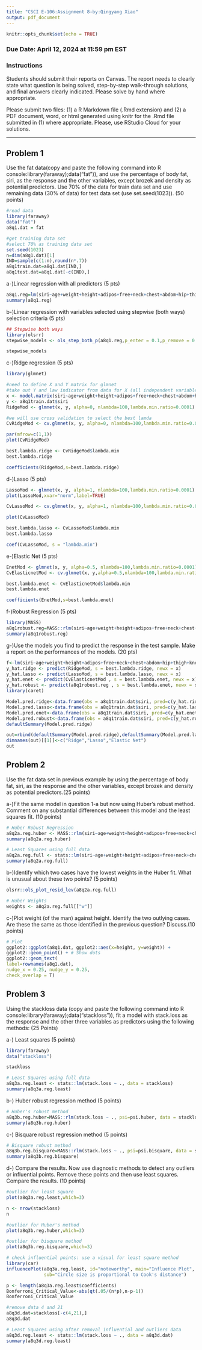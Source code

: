 ```yaml
---
title: "CSCI E-106:Assignment 8-by:Qingyang Xiao"
output: pdf_document
---
```


```r
knitr::opts_chunk$set(echo = TRUE)
```

### Due Date: April 12, 2024 at 11:59 pm EST
### Instructions

Students should submit their reports on Canvas. The report needs to clearly state what question is being solved, step-by-step walk-through solutions, and final answers clearly indicated. Please solve by hand where appropriate.

Please submit two files: (1) a R Markdown file (.Rmd extension) and (2) a PDF document, word, or html generated using knitr for the .Rmd file submitted in (1) where appropriate. Please, use RStudio Cloud for your solutions.

--------------------------------------------------------------------------------------

## Problem 1 

Use the fat data(copy and paste the following command into R console:library(faraway);data(“fat”)), and
use the percentage of body fat, siri, as the response and the other variables, except brozek and density as potential predictors. Use 70% of the data for train data set and use remaining data (30% of data) for test
data set (use set.seed(1023)). (50 points)

```r
#read data
library(faraway)
data("fat")
a8q1.dat = fat
```

```r
#get training data set
#select 70% as training data set
set.seed(1023)
n=dim(a8q1.dat)[1]
IND=sample(c(1:n),round(n*.7))
a8q1train.dat=a8q1.dat[IND,]
a8q1test.dat=a8q1.dat[-c(IND),]
```


a-)Linear regression with all predictors (5 pts)\newline

```r
a8q1.reg=lm(siri~age+weight+height+adipos+free+neck+chest+abdom+hip+thigh+knee+ankle+biceps+forearm+wrist,data = a8q1train.dat)
summary(a8q1.reg)
```

\textcolor{blue}{The regression model taking siri as response and all other variables except brozek and density as predictors are shown above in the regression model summary.}

b-)Linear regression with variables selected using stepwise (both ways) selection criteria (5 pts)\newline

```r
## Stepwise both ways
library(olsrr)
stepwise_models <- ols_step_both_p(a8q1.reg,p_enter = 0.1,p_remove = 0.05,details = TRUE)
```

```r
stepwise_models
```


c-)Ridge regression (5 pts)\newline

```r
library(glmnet)
```

```r
#need to define X and Y matrix for glmnet
#take out Y and law indicator from data for X (all independent variable)
x <- model.matrix(siri~age+weight+height+adipos+free+neck+chest+abdom+hip+thigh+knee+ankle+biceps+forearm+wrist, a8q1train.dat)[,-c(1)]
y <- a8q1train.dat$siri
RidgeMod <- glmnet(x, y, alpha=0, nlambda=100,lambda.min.ratio=0.0001)
```

```r
#we will use cross validation to select the best lamda
CvRidgeMod <- cv.glmnet(x, y, alpha=0, nlambda=100,lambda.min.ratio=0.0001)
```

```r
par(mfrow=c(1,1))
plot(CvRidgeMod)
```

```r
best.lambda.ridge <- CvRidgeMod$lambda.min
best.lambda.ridge
```

```r
coefficients(RidgeMod,s=best.lambda.ridge)
```

\textcolor{blue}{So from the above Ridge regression model, we can see the intercept and coefficients for all predictors.}

d-)Lasso (5 pts)\newline

```r
LassoMod <- glmnet(x, y, alpha=1, nlambda=100,lambda.min.ratio=0.0001)
plot(LassoMod,xvar="norm",label=TRUE)
```

```r
CvLassoMod <- cv.glmnet(x, y, alpha=1, nlambda=100,lambda.min.ratio=0.0001)
```

```r
plot(CvLassoMod)
```

```r
best.lambda.lasso <- CvLassoMod$lambda.min
best.lambda.lasso
```

```r
coef(CvLassoMod, s = "lambda.min")
```

\textcolor{blue}{Above the intercept and coefficients are for the Lasso regression method and retrieved parameters.}


e-)Elastic Net (5 pts)\newline

```r
EnetMod <- glmnet(x, y, alpha=0.5, nlambda=100,lambda.min.ratio=0.0001)
CvElasticnetMod <- cv.glmnet(x, y,alpha=0.5,nlambda=100,lambda.min.ratio=0.0001)
```

```r
best.lambda.enet <- CvElasticnetMod$lambda.min
best.lambda.enet
```

```r
coefficients(EnetMod,s=best.lambda.enet)
```

\textcolor{blue}{Above is using the ElasticNet and retrieve all coefficients and intercept.}

f-)Robust Regression (5 pts)\newline

```r
library(MASS)
a8q1robust.reg=MASS::rlm(siri~age+weight+height+adipos+free+neck+chest+abdom+hip+thigh+knee+ankle+biceps+forearm+wrist, psi = psi.huber, data = a8q1train.dat)
summary(a8q1robust.reg)
```

\textcolor{blue}{Above is the coefficients of Robust regression coefficients.}


g-)Use the models you find to predict the response in the test sample. Make a report on the performances of the models. (20 pts)\newline

```r
f<-lm(siri~age+weight+height+adipos+free+neck+chest+abdom+hip+thigh+knee+ankle+biceps+forearm+wrist,data=a8q1test.dat)
y_hat.ridge <- predict(RidgeMod, s = best.lambda.ridge, newx = x)
y_hat.lasso <- predict(LassoMod, s = best.lambda.lasso, newx = x)
y_hat.enet <- predict(CvElasticnetMod , s = best.lambda.enet, newx = x)
y_hat.robust <- predict(a8q1robust.reg , s = best.lambda.enet, newx = x)
library(caret)
```

```r
Model.pred.ridge<-data.frame(obs = a8q1train.dat$siri, pred=c(y_hat.ridge))
Model.pred.lasso<-data.frame(obs = a8q1train.dat$siri, pred=c(y_hat.lasso))
Model.pred.enet<-data.frame(obs = a8q1train.dat$siri, pred=c(y_hat.enet))
Model.pred.robust<-data.frame(obs = a8q1train.dat$siri, pred=c(y_hat.robust))
defaultSummary(Model.pred.ridge)
```

```r
out=rbind(defaultSummary(Model.pred.ridge),defaultSummary(Model.pred.lasso),defaultSummary(Model.pred.enet))
dimnames(out)[[1]]<-c("Ridge","Lasso","Elastic Net")
out
```

\textcolor{blue}{The RMSE, R-square and MAE for all Ridge regression, Lasso regression, Elastic Net and Robust regression are shown above.}


## Problem 2

Use the fat data set in previous example by using the percentage of body fat, siri, as the response and the other variables, except brozek and density as potential predictors.(25 points)

a-)Fit the same model in question 1-a but now using Huber's robust method. Comment on any substantial differences between this model and the least squares fit. (10 points)

```r
# Huber Robust Regression
a8q2a.reg.huber <- MASS::rlm(siri~age+weight+height+adipos+free+neck+chest+abdom+hip+thigh+knee+ankle+biceps+forearm+wrist, psi = psi.huber, data = a8q1.dat)
summary(a8q2a.reg.huber)
```

```r
# Least Squares using full data
a8q2a.reg.full <- stats::lm(siri~age+weight+height+adipos+free+neck+chest+abdom+hip+thigh+knee+ankle+biceps+forearm+wrist, data = a8q1.dat)
summary(a8q2a.reg.full)
```



b-)Identify which two cases have the lowest weights in the Huber fit. What is unusual about these two points? (5 points)

```r
olsrr::ols_plot_resid_lev(a8q2a.reg.full)
```

```r
# Huber Weights
weights <- a8q2a.reg.full[["w"]]
```

\textcolor{blue}{The two lowest weights belong to observations of point 39 and 42.}

c-)Plot weight (of the man) against height. Identify the two outlying cases. Are these the same as those identified in the previous question? Discuss.(10 points)

```r
# Plot
ggplot2::ggplot(a8q1.dat, ggplot2::aes(x=height, y=weight)) +
ggplot2::geom_point() + # Show dots
ggplot2::geom_text(
label=rownames(a8q1.dat),
nudge_x = 0.25, nudge_y = 0.25,
check_overlap = T)
```

\textcolor{blue}{The outliers by the weight vs. height plot are 39 and 42.}

## Problem 3

Using the stackloss data (copy and paste the following command into R console:library(faraway);data(“stackloss”)), fit a model with stack.loss as the response and the other three variables as predictors using the following methods: (25 Points)

a-) Least squares (5 points)\newline

```r
library(faraway)
data("stackloss")
```

```r
stackloss
```

```r
# Least Squares using full data
a8q3a.reg.least <- stats::lm(stack.loss ~ ., data = stackloss)
summary(a8q3a.reg.least)
```


b-) Huber robust regression method (5 points)\newline

```r
# Huber's robust method
a8q3b.reg.huber=MASS::rlm(stack.loss ~ ., psi=psi.huber, data = stackloss)
summary(a8q3b.reg.huber)
```

c-) Bisquare robust regression method (5 points)\newline

```r
# Bisquare robust method
a8q3b.reg.bisquare=MASS::rlm(stack.loss ~ ., psi=psi.bisquare, data = stackloss)
summary(a8q3b.reg.bisquare)
```

\textcolor{blue}{Bisquare robust regression model is depicted in above summary figure.}

d-) Compare the results. Now use diagnostic methods to detect any outliers or influential points. Remove these points and then use least squares. Compare the results. (10 points)\newline

```r
#outlier for least square
plot(a8q3a.reg.least,which=3)
```

```r
n <- nrow(stackloss)
n
```

```r
#outlier for Huber's method
plot(a8q3b.reg.huber,which=3)
```

```r
#outlier for bisquare method
plot(a8q3b.reg.bisquare,which=3)
```

\textcolor{blue}{By Least square, Huber robust regression and Bisquare robust regression methods, we see outliers are point 3, 4 and 21.}

```r
# check influential points: use a visual for least square method
library(car)
influencePlot(a8q3a.reg.least, id="noteworthy", main="Influence Plot",
              sub="Circle size is proportional to Cook's distance")
```

```r
p <- length(a8q3a.reg.least$coefficients)
Bonferroni_Critical_Value<-abs(qt(.05/(n*p),n-p-1))
Bonferroni_Critical_Value
```

\textcolor{blue}{As we see point 4 and 21's Studres values<3.93, so we see point 4 and 21 are influential outliers.}

```r
#remove data 4 and 21
a8q3d.dat=stackloss[-c(4,21),]
a8q3d.dat
```

```r
# Least Squares using after removal influential and outliers data
a8q3d.reg.least <- stats::lm(stack.loss ~ ., data = a8q3d.dat)
summary(a8q3d.reg.least)
```

\textcolor{blue}{After removal the influential and outliers points, the R-square value is increased comparing to before. }








